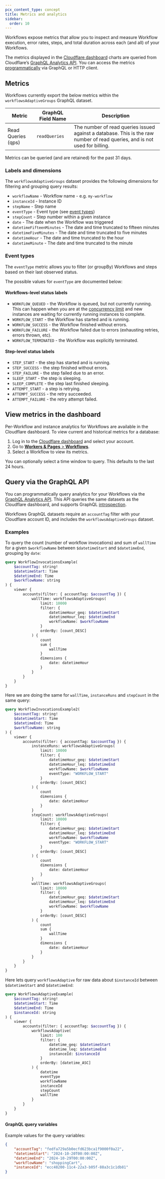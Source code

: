 ```yaml
---
pcx_content_type: concept
title: Metrics and analytics
sidebar:
  order: 10
---
```


Workflows expose metrics that allow you to inspect and measure Workflow execution, error rates, steps, and total duration across each (and all) of your Workflows.

The metrics displayed in the [Cloudflare dashboard](https://dash.cloudflare.com/) charts are queried from Cloudflare’s [GraphQL Analytics API](/analytics/graphql-api/). You can access the metrics [programmatically](#query-via-the-graphql-api) via GraphQL or HTTP client.

## Metrics

Workflows currently export the below metrics within the `workflowsAdaptiveGroups` GraphQL dataset.

| Metric             | GraphQL Field Name | Description                                                                                                                |
| ------------------ | ------------------ | -------------------------------------------------------------------------------------------------------------------------- |
| Read Queries (qps) | `readQueries`      | The number of read queries issued against a database. This is the raw number of read queries, and is not used for billing. |

Metrics can be queried (and are retained) for the past 31 days.

### Labels and dimensions

The `workflowsAdaptiveGroups` dataset provides the following dimensions for filtering and grouping query results:

- `workflowName` - Workflow name - e.g. `my-workflow`
- `instanceId` - Instance ID
- `stepName` - Step name
- `eventType` - Event type (see [event types](#event-types))
- `stepCount` - Step number within a given instance
- `date` - The date when the Workflow was triggered
- `datetimeFifteenMinutes` - The date and time truncated to fifteen minutes
- `datetimeFiveMinutes` - The date and time truncated to five minutes
- `datetimeHour` - The date and time truncated to the hour
- `datetimeMinute` - The date and time truncated to the minute

### Event types

The `eventType` metric allows you to filter (or groupBy) Workflows and steps based on their last observed status.

The possible values for `eventType` are documented below:

#### Workflows-level status labels

- `WORKFLOW_QUEUED` - the Workflow is queued, but not currently running. This can happen when you are at the [concurrency limit](/workflows/reference/limits/) and new instances are waiting for currently running instances to complete.
- `WORKFLOW_START` - the Workflow has started and is running.
- `WORKFLOW_SUCCESS` - the Workflow finished without errors.
- `WORKFLOW_FAILURE` - the Workflow failed due to errors (exhausting retries, errors thrown, etc).
- `WORKFLOW_TERMINATED` - the Workflow was explicitly terminated.

#### Step-level status labels

- `STEP_START` - the step has started and is running.
- `STEP_SUCCESS` - the step finished without errors.
- `STEP_FAILURE` - the step failed due to an error.
- `SLEEP_START` - the step is sleeping.
- `SLEEP_COMPLETE` - the step last finished sleeping.
- `ATTEMPT_START` - a step is retrying.
- `ATTEMPT_SUCCESS` - the retry succeeded.
- `ATTEMPT_FAILURE` - the retry attempt failed.

## View metrics in the dashboard

Per-Workflow and instance analytics for Workflows are available in the Cloudflare dashboard. To view current and historical metrics for a database:

1. Log in to the [Cloudflare dashboard](https://dash.cloudflare.com) and select your account.
2. Go to [**Workers & Pages** > **Workflows**](https://dash.cloudflare.com/?to=/:account/workers/workflows).
3. Select a Workflow to view its metrics.

You can optionally select a time window to query. This defaults to the last 24 hours.

## Query via the GraphQL API

You can programmatically query analytics for your Workflows via the [GraphQL Analytics API](/analytics/graphql-api/). This API queries the same datasets as the Cloudflare dashboard, and supports GraphQL [introspection](/analytics/graphql-api/features/discovery/introspection/).

Workflows GraphQL datasets require an `accountTag` filter with your Cloudflare account ID, and includes the `workflowsAdaptiveGroups` dataset.

### Examples

To query the count (number of workflow invocations) and sum of `wallTime` for a given `$workflowName` between `$datetimeStart` and `$datetimeEnd`, grouping by `date`:

```graphql graphql-api-explorer
query WorkflowInvocationsExample(
	$accountTag: string!
	$datetimeStart: Time
	$datetimeEnd: Time
	$workflowName: string
) {
	viewer {
		accounts(filter: { accountTag: $accountTag }) {
			wallTime: workflowsAdaptiveGroups(
				limit: 10000
				filter: {
					datetimeHour_geq: $datetimeStart
					datetimeHour_leq: $datetimeEnd
					workflowName: $workflowName
				}
				orderBy: [count_DESC]
			) {
				count
				sum {
					wallTime
				}
				dimensions {
					date: datetimeHour
				}
			}
		}
	}
}
```

Here we are doing the same for `wallTime`, `instanceRuns` and `stepCount` in the same query:

```graphql graphql-api-explorer
query WorkflowInvocationsExample2(
	$accountTag: string!
	$datetimeStart: Time
	$datetimeEnd: Time
	$workflowName: string
) {
	viewer {
		accounts(filter: { accountTag: $accountTag }) {
			instanceRuns: workflowsAdaptiveGroups(
				limit: 10000
				filter: {
					datetimeHour_geq: $datetimeStart
					datetimeHour_leq: $datetimeEnd
					workflowName: $workflowName
					eventType: "WORKFLOW_START"
				}
				orderBy: [count_DESC]
			) {
				count
				dimensions {
					date: datetimeHour
				}
			}
			stepCount: workflowsAdaptiveGroups(
				limit: 10000
				filter: {
					datetimeHour_geq: $datetimeStart
					datetimeHour_leq: $datetimeEnd
					workflowName: $workflowName
					eventType: "WORKFLOW_START"
				}
				orderBy: [count_DESC]
			) {
				count
				dimensions {
					date: datetimeHour
				}
			}
			wallTime: workflowsAdaptiveGroups(
				limit: 10000
				filter: {
					datetimeHour_geq: $datetimeStart
					datetimeHour_leq: $datetimeEnd
					workflowName: $workflowName
				}
				orderBy: [count_DESC]
			) {
				count
				sum {
					wallTime
				}
				dimensions {
					date: datetimeHour
				}
			}
		}
	}
}
```

Here lets query `workflowsAdaptive` for raw data about `$instanceId` between `$datetimeStart` and `$datetimeEnd`:

```graphql graphql-api-explorer
query WorkflowsAdaptiveExample(
	$accountTag: string!
	$datetimeStart: Time
	$datetimeEnd: Time
	$instanceId: string
) {
	viewer {
		accounts(filter: { accountTag: $accountTag }) {
			workflowsAdaptive(
				limit: 100
				filter: {
					datetime_geq: $datetimeStart
					datetime_leq: $datetimeEnd
					instanceId: $instanceId
				}
				orderBy: [datetime_ASC]
			) {
				datetime
				eventType
				workflowName
				instanceId
				stepCount
				wallTime
			}
		}
	}
}
```

#### GraphQL query variables

Example values for the query variables:

```json
{
	"accountTag": "fedfa729a5b0ecfd623bca1f9000f0a22",
	"datetimeStart": "2024-10-20T00:00:00Z",
	"datetimeEnd": "2024-10-29T00:00:00Z",
	"workflowName": "shoppingCart",
	"instanceId": "ecc48200-11c4-22a3-b05f-88a3c1c1db81"
}
```
